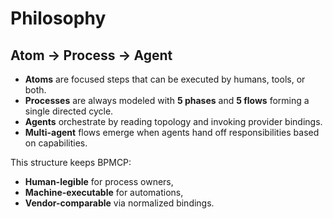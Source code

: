 # Philosophy

## Atom → Process → Agent

- **Atoms** are focused steps that can be executed by humans, tools, or both.
- **Processes** are always modeled with **5 phases** and **5 flows** forming a single directed cycle.
- **Agents** orchestrate by reading topology and invoking provider bindings.
- **Multi-agent** flows emerge when agents hand off responsibilities based on capabilities.

This structure keeps BPMCP:
- **Human-legible** for process owners,
- **Machine-executable** for automations,
- **Vendor-comparable** via normalized bindings.
